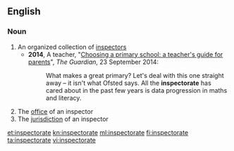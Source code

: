 ==English==

===Noun===
{{en-noun}}

# An organized collection of [[inspector]]s
#* '''2014''', A teacher, "[http://www.theguardian.com/education/2014/sep/23/choosing-primary-school-guide-teachers-guide-for-parents Choosing a primary school: a teacher's guide for parents]", ''The Guardian'', 23 September 2014:
#*: What makes a great primary? Let's deal with this one straight away – it isn't what Ofsted says. All the '''inspectorate''' has cared about in the past few years is data progression in maths and literacy. 
# The [[office]] of an inspector
# The [[jurisdiction]] of an inspector

[[et:inspectorate]]
[[kn:inspectorate]]
[[ml:inspectorate]]
[[fi:inspectorate]]
[[ta:inspectorate]]
[[vi:inspectorate]]
